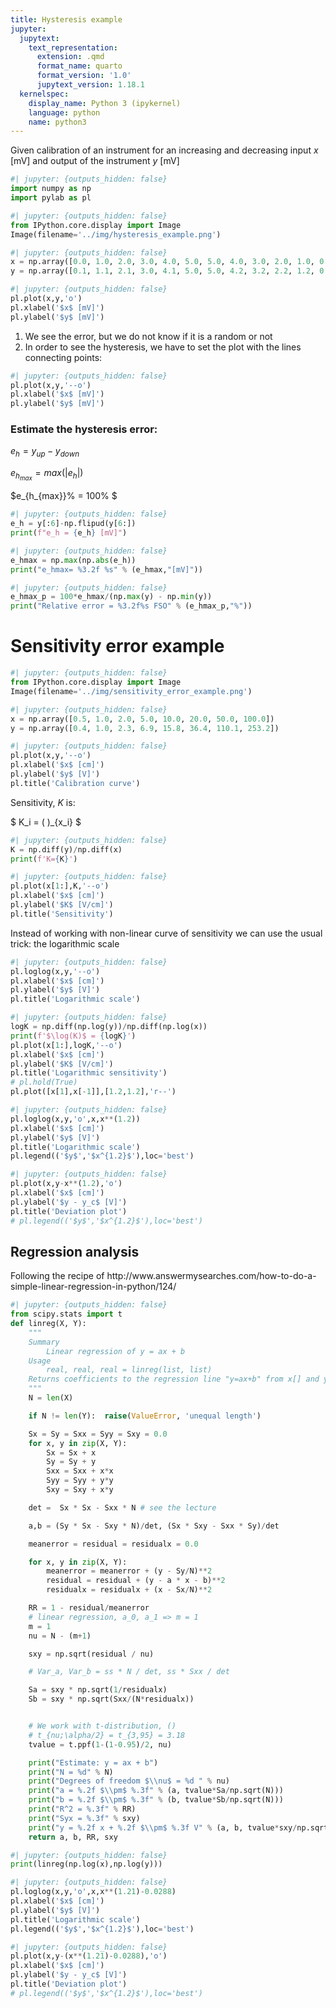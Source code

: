 ```yaml
---
title: Hysteresis example
jupyter:
  jupytext:
    text_representation:
      extension: .qmd
      format_name: quarto
      format_version: '1.0'
      jupytext_version: 1.18.1
  kernelspec:
    display_name: Python 3 (ipykernel)
    language: python
    name: python3
---
```



Given calibration of an instrument for an increasing and decreasing input $x$ [mV] and output of the instrument $y$ [mV]



```python
#| jupyter: {outputs_hidden: false}
import numpy as np
import pylab as pl
```

```python
#| jupyter: {outputs_hidden: false}
from IPython.core.display import Image 
Image(filename='../img/hysteresis_example.png')
```

```python
#| jupyter: {outputs_hidden: false}
x = np.array([0.0, 1.0, 2.0, 3.0, 4.0, 5.0, 5.0, 4.0, 3.0, 2.0, 1.0, 0.0])
y = np.array([0.1, 1.1, 2.1, 3.0, 4.1, 5.0, 5.0, 4.2, 3.2, 2.2, 1.2, 0.2])
```

```python
#| jupyter: {outputs_hidden: false}
pl.plot(x,y,'o')
pl.xlabel('$x$ [mV]')
pl.ylabel('$y$ [mV]')
```

1. We see the error, but we do not know if it is a random or not
2. In order to see the hysteresis, we have to set the plot with the lines connecting points:

```python
#| jupyter: {outputs_hidden: false}
pl.plot(x,y,'--o')
pl.xlabel('$x$ [mV]')
pl.ylabel('$y$ [mV]')
```

### Estimate the hysteresis error:

$e_h = y_{up} - y_{down}$

$e_{h_{max}} = max(|e_h|)$

$e_{h_{max}}\% = 100\% \cdot \frac{e_{h_{max}}}{y_{max}-y_{min}} $

```python
#| jupyter: {outputs_hidden: false}
e_h = y[:6]-np.flipud(y[6:]) 
print(f"e_h = {e_h} [mV]")
```

```python
#| jupyter: {outputs_hidden: false}
e_hmax = np.max(np.abs(e_h))
print("e_hmax= %3.2f %s" % (e_hmax,"[mV]"))
```

```python
#| jupyter: {outputs_hidden: false}
e_hmax_p = 100*e_hmax/(np.max(y) - np.min(y))
print("Relative error = %3.2f%s FSO" % (e_hmax_p,"%"))
```

# Sensitivity error example

```python
#| jupyter: {outputs_hidden: false}
from IPython.core.display import Image 
Image(filename='../img/sensitivity_error_example.png') 
```

```python
#| jupyter: {outputs_hidden: false}
x = np.array([0.5, 1.0, 2.0, 5.0, 10.0, 20.0, 50.0, 100.0])
y = np.array([0.4, 1.0, 2.3, 6.9, 15.8, 36.4, 110.1, 253.2])
```

```python
#| jupyter: {outputs_hidden: false}
pl.plot(x,y,'--o')
pl.xlabel('$x$ [cm]')
pl.ylabel('$y$ [V]')
pl.title('Calibration curve')
```

Sensitivity, $K$ is:

$ K_i  = \left( \frac{\partial y}{\partial x} \right)_{x_i} $

```python
#| jupyter: {outputs_hidden: false}
K = np.diff(y)/np.diff(x)
print(f'K={K}')
```

```python
#| jupyter: {outputs_hidden: false}
pl.plot(x[1:],K,'--o')
pl.xlabel('$x$ [cm]')
pl.ylabel('$K$ [V/cm]')
pl.title('Sensitivity')
```

Instead of working with non-linear curve of sensitivity we can use the usual trick: the logarithmic scale

```python
#| jupyter: {outputs_hidden: false}
pl.loglog(x,y,'--o')
pl.xlabel('$x$ [cm]')
pl.ylabel('$y$ [V]')
pl.title('Logarithmic scale')
```

```python
#| jupyter: {outputs_hidden: false}
logK = np.diff(np.log(y))/np.diff(np.log(x))
print(f'$\log(K)$ = {logK}')
pl.plot(x[1:],logK,'--o')
pl.xlabel('$x$ [cm]')
pl.ylabel('$K$ [V/cm]')
pl.title('Logarithmic sensitivity')
# pl.hold(True)
pl.plot([x[1],x[-1]],[1.2,1.2],'r--')
```

```python
#| jupyter: {outputs_hidden: false}
pl.loglog(x,y,'o',x,x**(1.2))
pl.xlabel('$x$ [cm]')
pl.ylabel('$y$ [V]')
pl.title('Logarithmic scale')
pl.legend(('$y$','$x^{1.2}$'),loc='best')
```

```python
#| jupyter: {outputs_hidden: false}
pl.plot(x,y-x**(1.2),'o')
pl.xlabel('$x$ [cm]')
pl.ylabel('$y - y_c$ [V]')
pl.title('Deviation plot')
# pl.legend(('$y$','$x^{1.2}$'),loc='best')
```

## Regression analysis
Following the recipe of http://www.answermysearches.com/how-to-do-a-simple-linear-regression-in-python/124/

```python
#| jupyter: {outputs_hidden: false}
from scipy.stats import t
def linreg(X, Y):
    """
    Summary
        Linear regression of y = ax + b
    Usage
        real, real, real = linreg(list, list)
    Returns coefficients to the regression line "y=ax+b" from x[] and y[], and R^2 Value
    """
    N = len(X)

    if N != len(Y):  raise(ValueError, 'unequal length')

    Sx = Sy = Sxx = Syy = Sxy = 0.0
    for x, y in zip(X, Y):
        Sx = Sx + x
        Sy = Sy + y
        Sxx = Sxx + x*x
        Syy = Syy + y*y
        Sxy = Sxy + x*y

    det =  Sx * Sx - Sxx * N # see the lecture

    a,b = (Sy * Sx - Sxy * N)/det, (Sx * Sxy - Sxx * Sy)/det

    meanerror = residual = residualx = 0.0

    for x, y in zip(X, Y):
        meanerror = meanerror + (y - Sy/N)**2
        residual = residual + (y - a * x - b)**2
        residualx = residualx + (x - Sx/N)**2

    RR = 1 - residual/meanerror
    # linear regression, a_0, a_1 => m = 1
    m = 1
    nu = N - (m+1)

    sxy = np.sqrt(residual / nu)

    # Var_a, Var_b = ss * N / det, ss * Sxx / det

    Sa = sxy * np.sqrt(1/residualx)
    Sb = sxy * np.sqrt(Sxx/(N*residualx))


    # We work with t-distribution, ()
    # t_{nu;\alpha/2} = t_{3,95} = 3.18
    tvalue = t.ppf(1-(1-0.95)/2, nu)

    print("Estimate: y = ax + b")
    print("N = %d" % N)
    print("Degrees of freedom $\\nu$ = %d " % nu)
    print("a = %.2f $\\pm$ %.3f" % (a, tvalue*Sa/np.sqrt(N)))
    print("b = %.2f $\\pm$ %.3f" % (b, tvalue*Sb/np.sqrt(N)))
    print("R^2 = %.3f" % RR)
    print("Syx = %.3f" % sxy)
    print("y = %.2f x + %.2f $\\pm$ %.3f V" % (a, b, tvalue*sxy/np.sqrt(N)))
    return a, b, RR, sxy
```

```python
#| jupyter: {outputs_hidden: false}
print(linreg(np.log(x),np.log(y)))
```

```python
#| jupyter: {outputs_hidden: false}
pl.loglog(x,y,'o',x,x**(1.21)-0.0288)
pl.xlabel('$x$ [cm]')
pl.ylabel('$y$ [V]')
pl.title('Logarithmic scale')
pl.legend(('$y$','$x^{1.2}$'),loc='best')
```

```python
#| jupyter: {outputs_hidden: false}
pl.plot(x,y-(x**(1.21)-0.0288),'o')
pl.xlabel('$x$ [cm]')
pl.ylabel('$y - y_c$ [V]')
pl.title('Deviation plot')
# pl.legend(('$y$','$x^{1.2}$'),loc='best')
```
